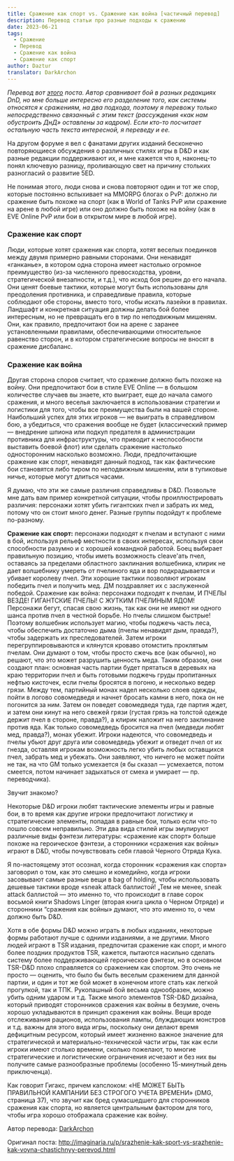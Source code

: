 ```yaml
---
title: Сражение как спорт vs. Сражение как война [частичный перевод]
description: Перевод статьи про разные подходы к сражению
date: 2023-06-21
tags:
  - Сражение
  - Перевод
  - Сражение как война
  - Сражение как спорт
author: Daztur
translator: DarkArchon
---
```


*Перевод вот [этого](http://www.enworld.org/forum/showthread.php?317715-Very-Long-Combat-as-Sport-vs-Combat-as-War-a-Key-Difference-in-D-amp-D-Play-Styles) поста. Автор сравнивает бой в разных редакциях DnD, но мне больше интересно его разделение того, как системы относятся к сражениям, на два подхода, поэтому я перевожу только непосредственно связанный с этим текст (рассуждения «как нам обустроить ДнД» оставлены за кадром). Если кто-то посчитает остальную часть текста интересной, я переведу и ее.*

На другом форуме я вел с фанатами других изданий бесконечно повторяющиеся обсуждения о различных стилях игры в D&D и как разные редакции поддерживают их, и мне кажется что я, наконец-то понял ключевую разницу, проливающую свет на причину стольких разногласий о развитие 5ED.

Не понимая этого, люди снова и снова повторяют один и тот же спор, которые постоянно вспыхивает на MMORPG блогах о PvP: должно ли сражение быть похоже на спорт (как в World of Tanks PvP или сражение на арене в любой игре) или оно должно быть похоже на войну (как в EVE Online PvP или бои в открытом мире в любой игре).

### Сражение как спорт

Люди, которые хотят сражения как спорта, хотят веселых поединков между двумя примерно равными сторонами. Они ненавидят «ганканье», в котором одна сторона имеет настолько огромное преимущество (из-за численного превосходства, уровни, стратегической внезапности, и т.д.), что исход боя решен до его начала. Они ценят боевые тактики, которые могут быть использованы для преодоления противника, и справедливые правила, которые соблюдают обе стороны, вместо того, чтобы искать лазейки в правилах. Ландшафт и конкретная ситуация должны делать бой более интересным, но не превращать его в тир по неподвижным мишеням. Они, как правило, предпочитают бои на арене с заранее установленными правилами, обеспечивающими относительное равенство сторон, и в котором стратегические вопросы не вносят в сражение дисбаланс.

### Сражение как война

Другая сторона споров считает, что сражение должно быть похоже на войну. Они предпочитают бои в стиле EVE Online — в большом количестве случаев вы знаете, кто выиграет, еще до начала самого сражения, и много веселья заключается в использовании стратегии и логистики для того, чтобы все преимущества были на вашей стороне. Наибольший успех для этих игроков — не выиграть в справедливом бою, а убедиться, что сражения вообще не будет (классический пример — внедрение шпиона или подкуп предателя в администрации противника для инфраструктуры, что приводит к неспособности выставить боевой флот) или сделать сражение настолько односторонним насколько возможно. Люди, предпочитающие сражение как спорт, ненавидят данный подход, так как фактические бои становятся либо тиром по неподвижным мишеням, или в тупиковые ничье, которые могут длиться часами.

Я думаю, что эти же самые различия справедливы в D&D. Позвольте мне дать вам пример конкретной ситуации, чтобы проиллюстрировать различия: персонажи хотят убить гигантских пчел и забрать их мед, потому что он стоит много денег. Разные группы подойдут к проблеме по-разному.

**Сражение как спорт:** персонажи подходят к пчелам и вступают с ними в бой, используя рельеф местности в своих интересах, используя свои способности разумно и с хорошей командной работой. Боец выбирает правильную позицию, чтобы иметь возможность cleave'ать пчел, оставаясь за пределами областного заклинания волшебника, клирик не дает волшебнику умереть от пчелиного яда и вор подкрадывается и убивает королеву пчел. Эти хорошие тактики позволяют игрокам победить пчел и получить мед. ДМ поздравляет их с заслуженной победой. Сражение как война: персонажи подходят к пчелам, И ПЧЕЛЫ ВЕЗДЕ! ГИГАНТСКИЕ ПЧЕЛЫ! С ЖУТКИМ ПЧЕЛИНЫМ ЯДОМ! Персонажи бегут, спасая свою жизнь, так как они не имеют ни одного шанса против пчел в честной борьбе. Но пчелы слишком быстрые! Поэтому волшебник использует магию, чтобы поджечь часть леса, чтобы обеспечить достаточно дыма (пчелы ненавидят дым, правда?), чтобы задержать их преследователей. Затем игроки перегруппировываются и клянутся кроваво отомстить проклятым пчелам. Они думают о том, чтобы просто сжечь все (как обычно), но решают, что это может разрушить ценность меда. Таким образом, они создают план: основная часть партии будет прятаться в деревьях на краю территории пчел и быть готовыми поджечь груды пропитанных нефтью кисточек, если пчелы бросятся в погоню, и несколько ведер грязи. Между тем, партийный монах надел несколько слоев одежды, пойти в логово совомедведя и начнет бросать камни в него, пока он не погонится за ним. Затем он поведет совомедведя туда, где партия ждет, и затем они кинут на него свежей грязи (густая грязь на толстой одежде держит пчел в стороне, правда?), а клирик наложит на него заклинание против яда. Как только совомедведь бросится на пчел (медведи любят мед, правда?), монах убежит. Игроки надеются, что совомедведь и пчелы убьют друг друга или совомедведь убежит и отведет пчел от их гнезда, оставляя игрокам возможность легко убить любых оставщихся пчел, забрать мед и убежать. Они заявляют, что ничего не может пойти не так, на что GM только усмехается (я бы сказал — усмехается, потом смеется, потом начинает задыхаться от смеха и умирает — пр. переводчика).

Звучит знакомо?

Некоторые D&D игроки любят тактические элементы игры и равные бои, в то время как другие игроки предпочитают логистику и стратегические элементы, попадая в равные бои, только если что-то пошло совсем неправильно. Эти два вида стилей игры эмулируют различные виды фэнтези литературы: «сражение как спорт» больше похоже на героическое фэнтези, а сторонники «сражения как войны» играют в D&D, чтобы почувствовать себя главой Черного Отряда Кука.

Я по-настоящему этот осознал, когда сторонник «сражения как спорта» заговорил о том, как это смешно и комедийно, когда игроки засовывают самые разные вещи в bag of holding, чтобы использовать дешевые тактики вроде «sneak attack баллистой! „Тем не менее, sneak attack баллистой — это именно то, что происходит в главе сорок восьмой книги Shadows Linger (вторая книга цикла о Черном Отряде) и сторонники “сражения как войны» думают, что это именно то, о чем должно быть D&D.

Хотя в обе формы D&D можно играть в любых изданиях, некоторые формы работают лучше с одними изданиями, а не другими. Много людей играют в TSR издания, предпочитая сражение как спорт, и много более поздних продуктов TSR, кажется, пытаются насильно сделать систему более поддерживающей героическое фэнтези, но в основном TSR-D&D плохо справляется со сражением как спортом. Это очень не просто — оценить, что было бы быть веселым сражением для данной партии, и один и тот же бой может в конечном итоге стать как легкой прогулкой, так и ТПК. Рукопашный бой весьма однообразен, можно убить одним ударом и т.д. Также много элементов TSR-D&D дизайна, который приводят сторонников сражения как войны в безумие, очень хорошо укладываются в принцип сражения как войны. Вещи вроде отслеживания рационов, использования лампы, блуждающих монстров и т.д. важны для этого вида игры, поскольку они делают время дефицитным ресурсом, который имеет жизненно важное значение для стратегической и материально-технической части игры, так как если игроки имеют столько времени, сколько пожелают, то многие стратегические и логистические ограничения исчезают и без них вы получите самые разнообразные проблемы (особенно 15-минутный день приключенца).

Как говорит Гигакс, причем капслоком: «НЕ МОЖЕТ БЫТЬ ПРАВИЛЬНОЙ КАМПАНИИ БЕЗ СТРОГОГО УЧЕТА ВРЕМЕНИ» (DMG, страница 37), что звучит как бред сумасшедшего для сторонников сражения как спорта, но является центральным фактором для того, чтобы игра хорошо отображала сражение как войну.

Автор перевода: [DarkArchon](http://imaginaria.ru/profile/DarkArchon/created/topics/)

Оригинал поста: http://imaginaria.ru/p/srazhenie-kak-sport-vs-srazhenie-kak-voyna-chastichnyy-perevod.html
